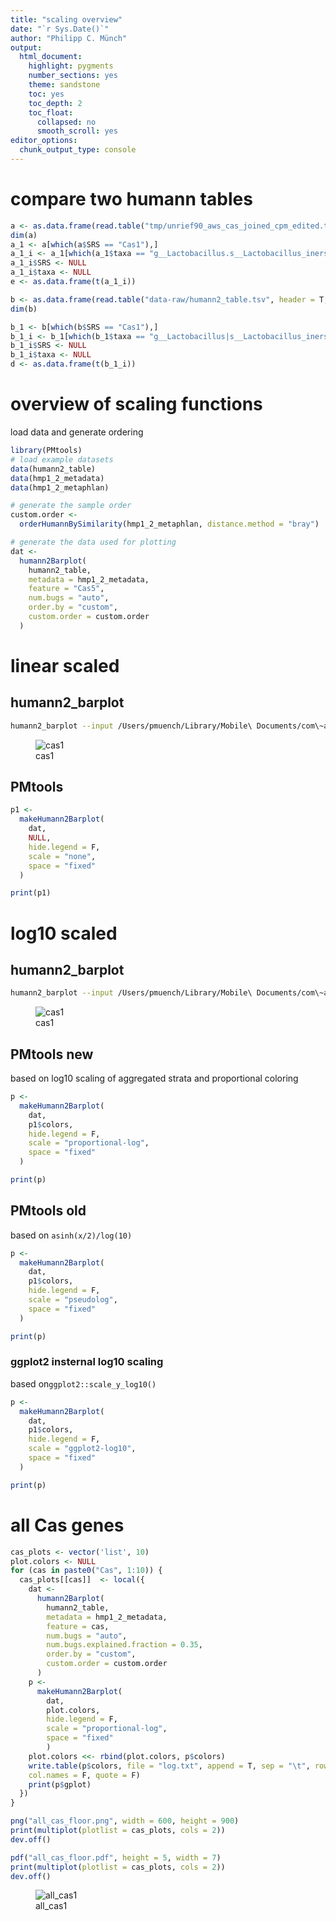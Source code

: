 ```yaml
---
title: "scaling overview"
date: "`r Sys.Date()`"
author: "Philipp C. Münch"
output:
  html_document:
    highlight: pygments
    number_sections: yes
    theme: sandstone
    toc: yes
    toc_depth: 2
    toc_float:
      collapsed: no
      smooth_scroll: yes
editor_options: 
  chunk_output_type: console
---
```

# compare two humann tables

```r

a <- as.data.frame(read.table("tmp/unrief90_aws_cas_joined_cpm_edited.tsv", header = T, sep = '\t', stringsAsFactors = F))
dim(a)
a_1 <- a[which(a$SRS == "Cas1"),]
a_1_i <- a_1[which(a_1$taxa == "g__Lactobacillus.s__Lactobacillus_iners"),]
a_1_i$SRS <- NULL
a_1_i$taxa <- NULL
e <- as.data.frame(t(a_1_i))

b <- as.data.frame(read.table("data-raw/humann2_table.tsv", header = T, sep = '\t', stringsAsFactors = F))
dim(b)

b_1 <- b[which(b$SRS == "Cas1"),]
b_1_i <- b_1[which(b_1$taxa == "g__Lactobacillus|s__Lactobacillus_iners"),]
b_1_i$SRS <- NULL
b_1_i$taxa <- NULL
d <- as.data.frame(t(b_1_i))
```

# overview of scaling functions

load data and generate ordering

```r
library(PMtools)
# load example datasets
data(humann2_table)
data(hmp1_2_metadata)
data(hmp1_2_metaphlan)

# generate the sample order
custom.order <-
  orderHumannBySimilarity(hmp1_2_metaphlan, distance.method = "bray")

# generate the data used for plotting
dat <-
  humann2Barplot(
    humann2_table,
    metadata = hmp1_2_metadata,
    feature = "Cas5",
    num.bugs = "auto",
    order.by = "custom",
    custom.order = custom.order
  )
```

# linear scaled

## humann2_barplot

```bash
humann2_barplot --input /Users/pmuench/Library/Mobile\ Documents/com\~apple\~CloudDocs/Projekte/HMP_CRISPR/figure5_cas/unrief90_aws_cas_joined_cpm.tsv  -f "Cas1" -s similarity metadata -m STArea -e 0.8 -t 10 --scaling none --colormap Spectral --output cas1_no_sclae.png
```

![cas1](cas1_no_sclae.png)

## PMtools

```r
p1 <-
  makeHumann2Barplot(
    dat,
    NULL,
    hide.legend = F,
    scale = "none",
    space = "fixed"
  )

print(p1)
```

# log10 scaled

## humann2_barplot

```bash
humann2_barplot --input /Users/pmuench/Library/Mobile\ Documents/com\~apple\~CloudDocs/Projekte/HMP_CRISPR/figure5_cas/unrief90_aws_cas_joined_cpm.tsv  -f "Cas1" -s similarity metadata -m STArea -e 0.8 -t 10 --scaling pseudolog --colormap Spectral --output cas1_pseudolog.png
```

![cas1](cas1_pseudolog.png)

## PMtools new

based on log10 scaling of aggregated strata and proportional coloring

```r
p <-
  makeHumann2Barplot(
    dat,
    p1$colors,
    hide.legend = F,
    scale = "proportional-log",
    space = "fixed"
  )

print(p)
```

## PMtools old

based on `asinh(x/2)/log(10)`

```r
p <-
  makeHumann2Barplot(
    dat,
    p1$colors,
    hide.legend = F,
    scale = "pseudolog",
    space = "fixed"
  )

print(p)
```

### ggplot2 insternal log10 scaling

based on`ggplot2::scale_y_log10()`

```r
p <-
  makeHumann2Barplot(
    dat,
    p1$colors,
    hide.legend = F,
    scale = "ggplot2-log10",
    space = "fixed"
  )

print(p)
```

# all Cas genes

```r
cas_plots <- vector('list', 10)
plot.colors <- NULL
for (cas in paste0("Cas", 1:10)) {
  cas_plots[[cas]]  <- local({
    dat <-
      humann2Barplot(
        humann2_table,
        metadata = hmp1_2_metadata,
        feature = cas,
        num.bugs = "auto",
        num.bugs.explained.fraction = 0.35,
        order.by = "custom",
        custom.order = custom.order
      )
    p <-
      makeHumann2Barplot(
        dat,
        plot.colors,
        hide.legend = F,
        scale = "proportional-log",
        space = "fixed"
        )
    plot.colors <<- rbind(plot.colors, p$colors)
    write.table(p$colors, file = "log.txt", append = T, sep = "\t", row.names = F,
    col.names = F, quote = F)
    print(p$gplot)
  })
}

png("all_cas_floor.png", width = 600, height = 900)
print(multiplot(plotlist = cas_plots, cols = 2))
dev.off()

pdf("all_cas_floor.pdf", height = 5, width = 7)
print(multiplot(plotlist = cas_plots, cols = 2))
dev.off()
```

![all_cas1](all_cas.png)